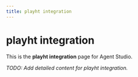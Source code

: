 ```yaml
---
title: playht integration
---
```


# playht integration

This is the **playht integration** page for Agent Studio.

_TODO: Add detailed content for playht integration._
